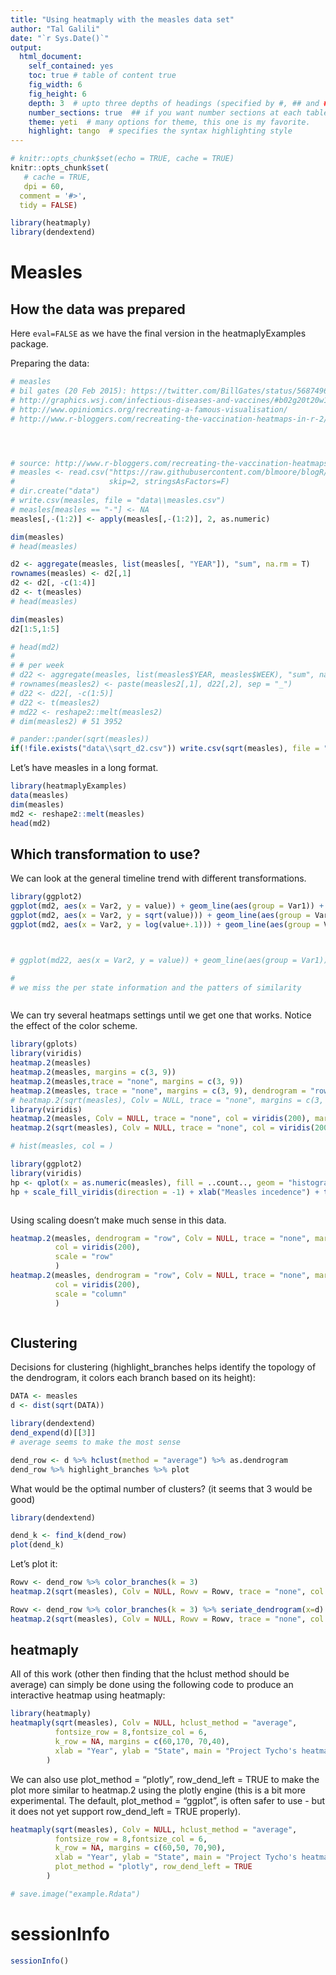 ```yaml
---
title: "Using heatmaply with the measles data set"
author: "Tal Galili"
date: "`r Sys.Date()`"
output: 
  html_document:
    self_contained: yes
    toc: true # table of content true
    fig_width: 6
    fig_height: 6
    depth: 3  # upto three depths of headings (specified by #, ## and ###)
    number_sections: true  ## if you want number sections at each table header
    theme: yeti  # many options for theme, this one is my favorite.
    highlight: tango  # specifies the syntax highlighting style
---
```


<!--
%\VignetteEngine{knitr::rmarkdown}
%\VignetteIndexEntry{Using heatmaply with the measles data set}

-->

```r
# knitr::opts_chunk$set(echo = TRUE, cache = TRUE)
knitr::opts_chunk$set(
   # cache = TRUE,
   dpi = 60,
  comment = '#>',
  tidy = FALSE)


```






```r
library(heatmaply)
library(dendextend)
```


Measles
=============

How the data was prepared 
------------------------

Here `eval=FALSE` as we have the final version in the heatmaplyExamples package.


Preparing the data:

```r

# measles
# bil gates (20 Feb 2015): https://twitter.com/BillGates/status/568749655112228865
# http://graphics.wsj.com/infectious-diseases-and-vaccines/#b02g20t20w15
# http://www.opiniomics.org/recreating-a-famous-visualisation/
# http://www.r-bloggers.com/recreating-the-vaccination-heatmaps-in-r-2/




# source: http://www.r-bloggers.com/recreating-the-vaccination-heatmaps-in-r/
# measles <- read.csv("https://raw.githubusercontent.com/blmoore/blogR/master/data/measles_incidence.csv", header=T, 
#                     skip=2, stringsAsFactors=F)
# dir.create("data")
# write.csv(measles, file = "data\\measles.csv")
# measles[measles == "-"] <- NA
measles[,-(1:2)] <- apply(measles[,-(1:2)], 2, as.numeric)

dim(measles)
# head(measles)

d2 <- aggregate(measles, list(measles[, "YEAR"]), "sum", na.rm = T)
rownames(measles) <- d2[,1]
d2 <- d2[, -c(1:4)]
d2 <- t(measles)
# head(measles)

dim(measles)
d2[1:5,1:5]

# head(md2)
# 
# # per week
# d22 <- aggregate(measles, list(measles$YEAR, measles$WEEK), "sum", na.rm = T)
# rownames(measles2) <- paste(measles2[,1], d22[,2], sep = "_")
# d22 <- d22[, -c(1:5)]
# d22 <- t(measles2)
# md22 <- reshape2::melt(measles2)
# dim(measles2) # 51 3952


```

```r

# pander::pander(sqrt(measles))
if(!file.exists("data\\sqrt_d2.csv")) write.csv(sqrt(measles), file = "data\\sqrt_d2.csv")
```

Let's have measles in a long format.


```r
library(heatmaplyExamples)
data(measles)
dim(measles)
md2 <- reshape2::melt(measles)
head(md2)
```


Which transformation to use?
-------------

We can look at the general timeline trend with different transformations.


```r

library(ggplot2)
ggplot(md2, aes(x = Var2, y = value)) + geom_line(aes(group = Var1)) + geom_smooth(size = 2)
ggplot(md2, aes(x = Var2, y = sqrt(value))) + geom_line(aes(group = Var1)) + geom_smooth(size = 2)
ggplot(md2, aes(x = Var2, y = log(value+.1))) + geom_line(aes(group = Var1)) + geom_smooth(size = 2)



# ggplot(md22, aes(x = Var2, y = value)) + geom_line(aes(group = Var1)) # + geom_smooth(size = 2)

#
# we miss the per state information and the patters of similarity



```


We can try several heatmaps settings until we get one that works. Notice the effect of the color scheme.

```r



library(gplots)
library(viridis)
heatmap.2(measles)
heatmap.2(measles, margins = c(3, 9))
heatmap.2(measles,trace = "none", margins = c(3, 9))
heatmap.2(measles, trace = "none", margins = c(3, 9), dendrogram = "row", Colv = NULL)
# heatmap.2(sqrt(measles), Colv = NULL, trace = "none", margins = c(3, 9))
library(viridis)
heatmap.2(measles, Colv = NULL, trace = "none", col = viridis(200), margins = c(3, 9))
heatmap.2(sqrt(measles), Colv = NULL, trace = "none", col = viridis(200), margins = c(3, 9))

# hist(measles, col = )

library(ggplot2)
library(viridis)
hp <- qplot(x = as.numeric(measles), fill = ..count.., geom = "histogram")
hp + scale_fill_viridis(direction = -1) + xlab("Measles incedence") + theme_bw()



```


Using scaling doesn't make much sense in this data.

```r

heatmap.2(measles, dendrogram = "row", Colv = NULL, trace = "none", margins = c(3, 9),
          col = viridis(200), 
          scale = "row"
          )
heatmap.2(measles, dendrogram = "row", Colv = NULL, trace = "none", margins = c(3, 9),
          col = viridis(200), 
          scale = "column"
          )



```


Clustering
-------------

Decisions for clustering (highlight_branches helps identify the topology of the dendrogram, it colors each branch based on its height):

```r
DATA <- measles
d <- dist(sqrt(DATA))

library(dendextend)
dend_expend(d)[[3]]
# average seems to make the most sense

dend_row <- d %>% hclust(method = "average") %>% as.dendrogram 
dend_row %>% highlight_branches %>% plot
```


What would be the optimal number of clusters? (it seems that 3 would be good)

```r

library(dendextend)

dend_k <- find_k(dend_row)
plot(dend_k)

```


Let's plot it:

```r

Rowv <- dend_row %>% color_branches(k = 3)
heatmap.2(sqrt(measles), Colv = NULL, Rowv = Rowv, trace = "none", col = viridis(200), margins = c(3, 9))

Rowv <- dend_row %>% color_branches(k = 3) %>% seriate_dendrogram(x=d)
heatmap.2(sqrt(measles), Colv = NULL, Rowv = Rowv, trace = "none", col = viridis(200), margins = c(3, 9))

```



heatmaply
-------------

All of this work (other then finding that the hclust method should be average) can simply be done using the following code to produce an interactive heatmap using heatmaply:


```r

library(heatmaply)
heatmaply(sqrt(measles), Colv = NULL, hclust_method = "average", 
          fontsize_row = 8,fontsize_col = 6,
          k_row = NA, margins = c(60,170, 70,40),
          xlab = "Year", ylab = "State", main = "Project Tycho's heatmap visualization \nof the measles vaccine"
        ) 


```

We can also use plot_method = "plotly", row_dend_left = TRUE
to make the plot more similar to heatmap.2 using the plotly engine (this is a bit more experimental. The default,  plot_method = "ggplot", is often safer to use - but it does not yet support row_dend_left = TRUE properly).

```r

heatmaply(sqrt(measles), Colv = NULL, hclust_method = "average", 
          fontsize_row = 8,fontsize_col = 6,
          k_row = NA, margins = c(60,50, 70,90),
          xlab = "Year", ylab = "State", main = "Project Tycho's heatmap visualization \nof the measles vaccine",
          plot_method = "plotly", row_dend_left = TRUE
        ) 

```


```r
# save.image("example.Rdata")
```




sessionInfo
===============


```r
sessionInfo()
```

